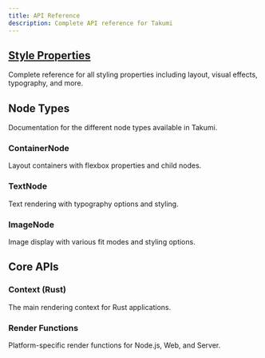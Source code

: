 ```yaml
---
title: API Reference
description: Complete API reference for Takumi
---
```


## [Style Properties](/docs/reference/style)

Complete reference for all styling properties including layout, visual effects, typography, and more.

## Node Types

Documentation for the different node types available in Takumi.

### ContainerNode

Layout containers with flexbox properties and child nodes.

### TextNode

Text rendering with typography options and styling.

### ImageNode

Image display with various fit modes and styling options.

## Core APIs

### Context (Rust)

The main rendering context for Rust applications.

### Render Functions

Platform-specific render functions for Node.js, Web, and Server.
